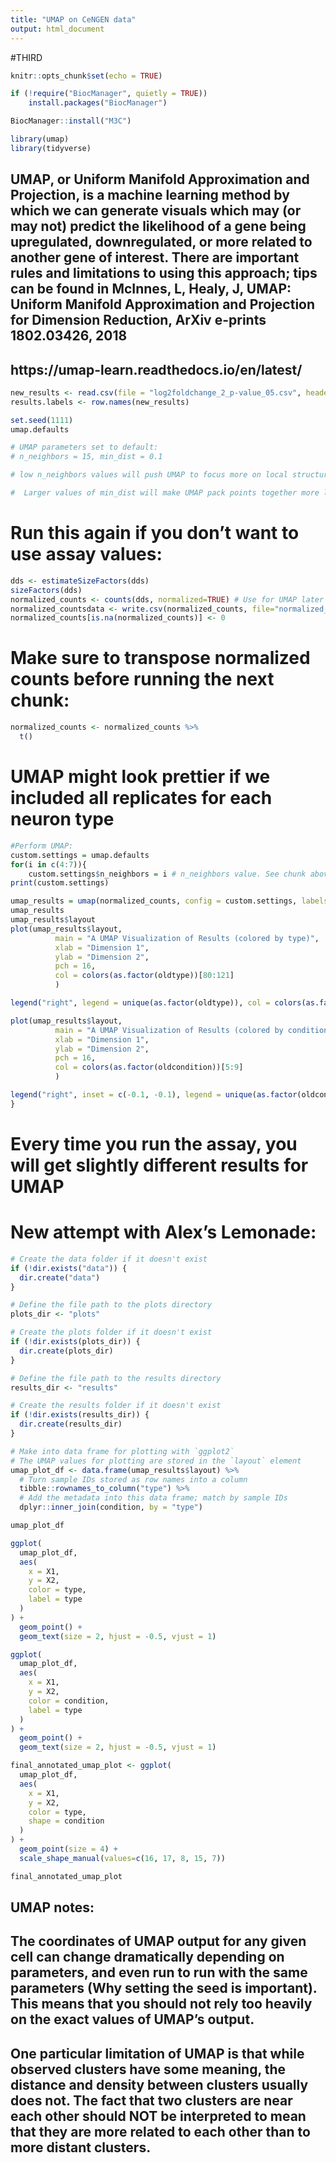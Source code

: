 ---
title: "UMAP on CeNGEN data"
output: html_document
---

#THIRD

```{r setup, include=FALSE}
knitr::opts_chunk$set(echo = TRUE)
```

```{r}
if (!require("BiocManager", quietly = TRUE))
    install.packages("BiocManager")

BiocManager::install("M3C")

library(umap)
library(tidyverse)
```

## UMAP, or Uniform Manifold Approximation and Projection, is a machine learning method by which we can generate visuals which may (or may not) predict the likelihood of a gene being upregulated, downregulated, or more related to another gene of interest. There are important rules and limitations to using this approach; tips can be found in McInnes, L, Healy, J, UMAP: Uniform Manifold Approximation and Projection for Dimension Reduction, ArXiv e-prints 1802.03426, 2018

## https://umap-learn.readthedocs.io/en/latest/


```{r}
new_results <- read.csv(file = "log2foldchange_2_p-value_05.csv", header = T, row.names = 1)
results.labels <- row.names(new_results)
```

```{r}
set.seed(1111)
umap.defaults

# UMAP parameters set to default:
# n_neighbors = 15, min_dist = 0.1

# low n_neighbors values will push UMAP to focus more on local structure by constraining the number of neighboring points considered when analyzing the data in high dimensions, while high values will push UMAP towards representing the big-picture structure while losing fine detail.

#  Larger values of min_dist will make UMAP pack points together more loosely, focusing instead on preserving the broad topological structure
```

# Run this again if you don't want to use assay values:
```{r}
dds <- estimateSizeFactors(dds)
sizeFactors(dds)
normalized_counts <- counts(dds, normalized=TRUE) # Use for UMAP later
normalized_countsdata <- write.csv(normalized_counts, file="normalized_counts.csv", quote=F)
normalized_counts[is.na(normalized_counts)] <- 0
```

# Make sure to transpose normalized counts before running the next chunk:
```{r}
normalized_counts <- normalized_counts %>%
  t()
```

# UMAP might look prettier if we included all replicates for each neuron type
```{r, echo=FALSE}
#Perform UMAP:
custom.settings = umap.defaults
for(i in c(4:7)){
    custom.settings$n_neighbors = i # n_neighbors value. See chunk above for notes on how to choose a good n_neighbors value
print(custom.settings)

umap_results = umap(normalized_counts, config = custom.settings, labels=as.factor(row.names(normalized_counts)), controlscale=TRUE, scale=3) # Changed new_results to normalized_counts
umap_results
umap_results$layout
plot(umap_results$layout,
          main = "A UMAP Visualization of Results (colored by type)",
          xlab = "Dimension 1",
          ylab = "Dimension 2",
          pch = 16,
          col = colors(as.factor(oldtype))[80:121]
          )

legend("right", legend = unique(as.factor(oldtype)), col = colors(as.factor(oldtype))[80:121], pch = 16)

plot(umap_results$layout,
          main = "A UMAP Visualization of Results (colored by condition)",
          xlab = "Dimension 1",
          ylab = "Dimension 2",
          pch = 16,
          col = colors(as.factor(oldcondition))[5:9]
          )

legend("right", inset = c(-0.1, -0.1), legend = unique(as.factor(oldcondition)), col = colors(as.factor(oldcondition))[5:9], pch = 16)
}
```

# Every time you run the assay, you will get slightly different results for UMAP

# New attempt with Alex's Lemonade:
```{r}
# Create the data folder if it doesn't exist
if (!dir.exists("data")) {
  dir.create("data")
}

# Define the file path to the plots directory
plots_dir <- "plots"

# Create the plots folder if it doesn't exist
if (!dir.exists(plots_dir)) {
  dir.create(plots_dir)
}

# Define the file path to the results directory
results_dir <- "results"

# Create the results folder if it doesn't exist
if (!dir.exists(results_dir)) {
  dir.create(results_dir)
}
```


```{r}
# Make into data frame for plotting with `ggplot2`
# The UMAP values for plotting are stored in the `layout` element
umap_plot_df <- data.frame(umap_results$layout) %>%
  # Turn sample IDs stored as row names into a column
  tibble::rownames_to_column("type") %>%
  # Add the metadata into this data frame; match by sample IDs
  dplyr::inner_join(condition, by = "type")

umap_plot_df
```

```{r}
ggplot(
  umap_plot_df,
  aes(
    x = X1,
    y = X2,
    color = type,
    label = type
  )
) +
  geom_point() +
  geom_text(size = 2, hjust = -0.5, vjust = 1)

ggplot(
  umap_plot_df,
  aes(
    x = X1,
    y = X2,
    color = condition,
    label = type
  )
) +
  geom_point() +
  geom_text(size = 2, hjust = -0.5, vjust = 1)
```

```{r}
final_annotated_umap_plot <- ggplot(
  umap_plot_df, 
  aes(
    x = X1,
    y = X2,
    color = type,
    shape = condition
  )
) +
  geom_point(size = 4) +
  scale_shape_manual(values=c(16, 17, 8, 15, 7))

final_annotated_umap_plot
```

## UMAP notes:

## The coordinates of UMAP output for any given cell can change dramatically depending on parameters, and even run to run with the same parameters (Why setting the seed is important). This means that you should not rely too heavily on the exact values of UMAP’s output.

## One particular limitation of UMAP is that while observed clusters have some meaning, the distance and density between clusters usually does not. The fact that two clusters are near each other should NOT be interpreted to mean that they are more related to each other than to more distant clusters.
